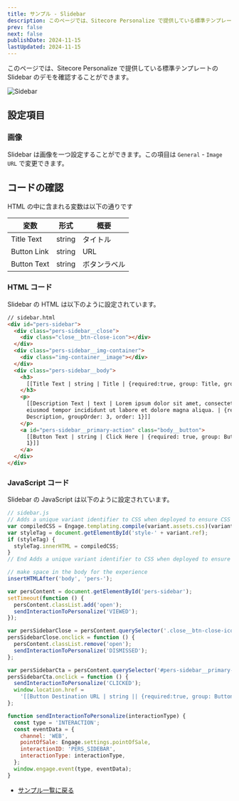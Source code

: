 ```yaml
---
title: サンプル - Slidebar
description: このページでは、Sitecore Personalize で提供している標準テンプレートの Slidebar のデモを確認することができます。
prev: false
next: false
publishDate: 2024-11-15
lastUpdated: 2024-11-15
---
```


このページでは、Sitecore Personalize で提供している標準テンプレートの Slidebar のデモを確認することができます。

![Sidebar](../../../assets/personalize/sidebar01.png)

## 設定項目

### 画像

Slidebar は画像を一つ設定することができます。この項目は `General` - `Image URL` で変更できます。

## コードの確認

HTML の中に含まれる変数は以下の通りです

| 変数        | 形式   | 概要         |
| ----------- | ------ | ------------ |
| Title Text  | string | タイトル     |
| Button Link | string | URL          |
| Button Text | string | ボタンラベル |

### HTML コード

Slidebar の HTML は以下のように設定されています。

```html
// sidebar.html
<div id="pers-sidebar">
  <div class="pers-sidebar__close">
    <div class="close__btn-close-icon"></div>
  </div>
  <div class="pers-sidebar__img-container">
    <div class="img-container__image"></div>
  </div>
  <div class="pers-sidebar__body">
    <h3>
      [[Title Text | string | Title | {required:true, group: Title, groupOrder: 2, order: 1}]]
    </h3>
    <p>
      [[Description Text | text | Lorem ipsum dolor sit amet, consectetur adipiscing elit, sed do
      eiusmod tempor incididunt ut labore et dolore magna aliqua. | {required:true, group:
      Description, groupOrder: 3, order: 1}]]
    </p>
    <a id="pers-sidebar__primary-action" class="body__button">
      [[Button Text | string | Click Here | {required: true, group: Button, groupOrder: 4, order:
      1}]]
    </a>
  </div>
</div>
```

### JavaScript コード

Slidebar の JavaScript は以下のように設定されています。

```js
// sidebar.js
// Adds a unique variant identifier to CSS when deployed to ensure CSS does not impact styling of other elements.
var compiledCSS = Engage.templating.compile(variant.assets.css)(variant);
var styleTag = document.getElementById('style-' + variant.ref);
if (styleTag) {
  styleTag.innerHTML = compiledCSS;
}
// End Adds a unique variant identifier to CSS when deployed to ensure CSS does not impact styling of other elements.

// make space in the body for the experience
insertHTMLAfter('body', 'pers-');

var persContent = document.getElementById('pers-sidebar');
setTimeout(function () {
  persContent.classList.add('open');
  sendInteractionToPersonalize('VIEWED');
});

var persSidebarClose = persContent.querySelector('.close__btn-close-icon');
persSidebarClose.onclick = function () {
  persContent.classList.remove('open');
  sendInteractionToPersonalize('DISMISSED');
};

var persSidebarCta = persContent.querySelector('#pers-sidebar__primary-action');
persSidebarCta.onclick = function () {
  sendInteractionToPersonalize('CLICKED');
  window.location.href =
    '[[Button Destination URL | string || {required:true, group: Button, groupOrder: 3}]]';
};

function sendInteractionToPersonalize(interactionType) {
  const type = 'INTERACTION';
  const eventData = {
    channel: 'WEB',
    pointOfSale: Engage.settings.pointOfSale,
    interactionID: 'PERS_SIDEBAR',
    interactionType: interactionType,
  };
  window.engage.event(type, eventData);
}
```

- [サンプル一覧に戻る](/personalize/sample/)
